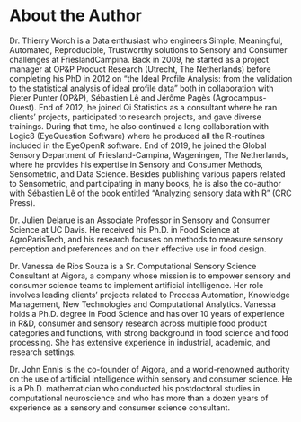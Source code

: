 # About the Author {-}

Dr. Thierry Worch is a Data enthusiast who engineers Simple, Meaningful, Automated, Reproducible, Trustworthy solutions to Sensory and Consumer challenges at FrieslandCampina. 
Back in 2009, he started as a project manager at OP&P Product Research (Utrecht, The Netherlands) before completing his PhD in 2012 on “the Ideal Profile Analysis: from the validation to the statistical analysis of ideal profile data” both in collaboration with Pieter Punter (OP&P), Sébastien Lê and Jérôme Pagès (Agrocampus-Ouest). End of 2012, he joined Qi Statistics as a consultant where he ran clients’ projects, participated to research projects, and gave diverse trainings. During that time, he also continued a long collaboration with Logic8 (EyeQuestion Software) where he produced all the R-routines included in the EyeOpenR software. End of 2019, he joined the Global Sensory Department of Friesland-Campina, Wageningen, The Netherlands, where he provides his expertise in Sensory and Consumer Methods, Sensometric, and Data Science. 
Besides publishing various papers related to Sensometric, and participating in many books, he is also the co-author with Sébastien Lê of the book entitled “Analyzing sensory data with R” (CRC Press).

Dr. Julien Delarue is an Associate Professor in Sensory and Consumer Science at UC Davis. He received his Ph.D. in Food Science at AgroParisTech, and his research focuses on methods to measure sensory perception and preferences and on their effective use in food design.

Dr. Vanessa de Rios Souza is a Sr. Computational Sensory Science Consultant at Aigora, a company whose mission is to empower sensory and consumer science teams to implement artificial intelligence. Her role involves leading clients' projects related to Process Automation, Knowledge Management, New Technologies and Computational Analytics. Vanessa holds a Ph.D. degree in Food Science and has over 10 years of experience in R&D, consumer and sensory research across multiple food product categories and functions, with strong background in food science and food processing. She has extensive experience in industrial, academic, and research settings.

Dr. John Ennis is the co-founder of Aigora, and a world-renowned authority on the use of artificial intelligence within sensory and consumer science. He is a Ph.D. mathematician who conducted his postdoctoral studies in computational neuroscience and who has more than a dozen years of experience as a sensory and consumer science consultant. 
